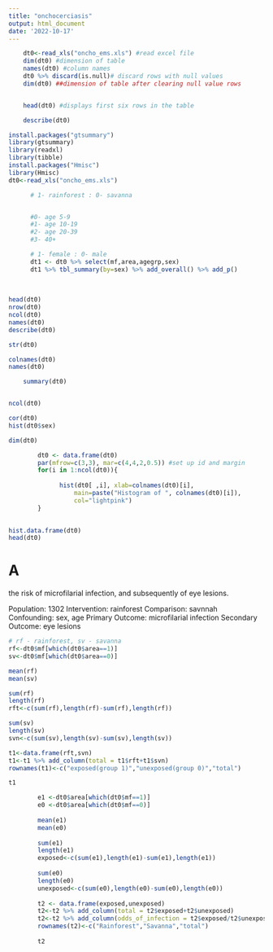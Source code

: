 ```yaml
---
title: "onchocerciasis"
output: html_document
date: '2022-10-17'
---
```

```r

    dt0<-read_xls("oncho_ems.xls") #read excel file
    dim(dt0) #dimension of table
    names(dt0) #column names
    dt0 %>% discard(is.null)# discard rows with null values
    dim(dt0) ##dimension of table after clearing null value rows


    head(dt0) #displays first six rows in the table

    describe(dt0)

```

```r
install.packages("gtsummary")
library(gtsummary)
library(readxl)
library(tibble)
install.packages("Hmisc")
library(Hmisc)
dt0<-read_xls("oncho_ems.xls")

      # 1- rainforest : 0- savanna


      #0- age 5-9
      #1- age 10-19
      #2- age 20-39
      #3- 40+

      # 1- female : 0- male
      dt1 <- dt0 %>% select(mf,area,agegrp,sex)
      dt1 %>% tbl_summary(by=sex) %>% add_overall() %>% add_p() 
      
      
      
head(dt0)
nrow(dt0)
ncol(dt0)
names(dt0)
describe(dt0)
```
```r
str(dt0)
```
```r
colnames(dt0)
names(dt0)

    summary(dt0)


ncol(dt0)
```
```r

cor(dt0)
hist(dt0$sex)
```
```r
dim(dt0)

        dt0 <- data.frame(dt0)
        par(mfrow=c(3,3), mar=c(4,4,2,0.5)) #set up id and margin
        for(i in 1:ncol(dt0)){
          
              hist(dt0[ ,i], xlab=colnames(dt0)[i],
                  main=paste("Histogram of ", colnames(dt0)[i]),
                  col="lightpink")
        }
        
```
```r
hist.data.frame(dt0)
head(dt0)
```

# A
the risk of microfilarial infection, and subsequently of eye lesions.

Population: 1302
Intervention: rainforest
Comparison: savnnah
Confounding: sex, age
Primary Outcome: microfilarial infection
Secondary Outcome: eye lesions

```r
# rf - rainforest, sv - savanna
rf<-dt0$mf[which(dt0$area==1)]
sv<-dt0$mf[which(dt0$area==0)]

mean(rf)
mean(sv)

sum(rf)
length(rf)
rft<-c(sum(rf),length(rf)-sum(rf),length(rf))

sum(sv)
length(sv)
svn<-c(sum(sv),length(sv)-sum(sv),length(sv))

t1<-data.frame(rft,svn)
t1<-t1 %>% add_column(total = t1$rft+t1$svn)
rownames(t1)<-c("exposed(group 1)","unexposed(group 0)","total")

t1
```

```r

        e1 <-dt0$area[which(dt0$mf==1)]
        e0 <-dt0$area[which(dt0$mf==0)]
        
        mean(e1)
        mean(e0)
        
        sum(e1)
        length(e1)
        exposed<-c(sum(e1),length(e1)-sum(e1),length(e1))
        
        sum(e0)
        length(e0)
        unexposed<-c(sum(e0),length(e0)-sum(e0),length(e0))
        
        t2 <- data.frame(exposed,unexposed)
        t2<-t2 %>% add_column(total = t2$exposed+t2$unexposed)
        t2<-t2 %>% add_column(odds_of_infection = t2$exposed/t2$unexposed)
        rownames(t2)<-c("Rainforest","Savanna","total")
        
        t2
```

